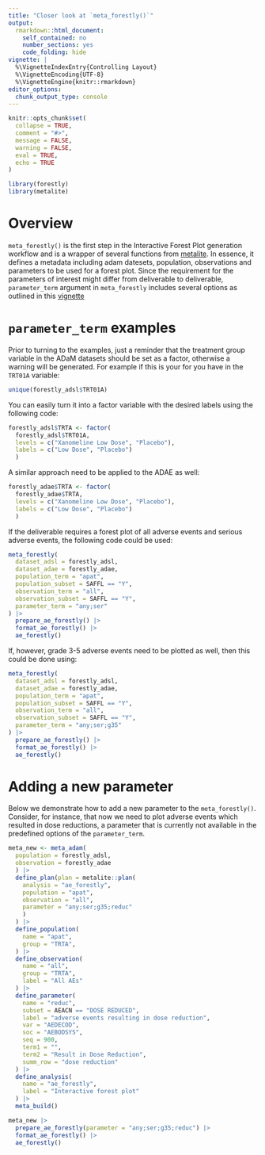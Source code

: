 ```yaml
---
title: "Closer look at `meta_forestly()`"
output:
  rmarkdown::html_document:
    self_contained: no
    number_sections: yes
    code_folding: hide
vignette: |
  %\VignetteIndexEntry{Controlling Layout}
  %\VignetteEncoding{UTF-8}
  %\VignetteEngine{knitr::rmarkdown}
editor_options: 
  chunk_output_type: console
---
```


```r
knitr::opts_chunk$set(
  collapse = TRUE,
  comment = "#>",
  message = FALSE,
  warning = FALSE,
  eval = TRUE,
  echo = TRUE
)
```

```r
library(forestly)
library(metalite)
```

# Overview

`meta_forestly()` is the first step in the Interactive Forest Plot generation workflow and is a wrapper of several functions from [metalite](https://merck.github.io/metalite/). In essence, it defines a metadata including adam datesets, population, observations and parameters to be used for a forest plot. Since the requirement for the parameters of interest might differ from deliverable to deliverable, `parameter_term` argument in `meta_forestly` includes several options as outlined in this [vignette](https://merck.github.io/forestly/articles/forestly.html#define-metadata)

# `parameter_term` examples

Prior to turning to the examples, just a reminder that the treatment group variable in the ADaM datasets should be set as a factor, otherwise a warning will be generated. 
For example if this is your for you have in the `TRT01A` variable:
```r
unique(forestly_adsl$TRT01A)
```

You can easily turn it into a factor variable with the desired labels using the following code: 

```r
forestly_adsl$TRTA <- factor(
  forestly_adsl$TRT01A, 
  levels = c("Xanomeline Low Dose", "Placebo"), 
  labels = c("Low Dose", "Placebo")
  )
```

A similar approach need to be applied to the ADAE as well:

```r
forestly_adae$TRTA <- factor(
  forestly_adae$TRTA, 
  levels = c("Xanomeline Low Dose", "Placebo"), 
  labels = c("Low Dose", "Placebo")
  )
```

If the deliverable requires a forest plot of all adverse events and serious adverse events, the following code could be used:

```r
meta_forestly(
  dataset_adsl = forestly_adsl,
  dataset_adae = forestly_adae,
  population_term = "apat",
  population_subset = SAFFL == "Y",
  observation_term = "all",
  observation_subset = SAFFL == "Y",
  parameter_term = "any;ser"
) |>
  prepare_ae_forestly() |>
  format_ae_forestly() |>
  ae_forestly()
```

If, however, grade 3-5 adverse events need to be plotted as well, then this could be done using: 

```r
meta_forestly(
  dataset_adsl = forestly_adsl,
  dataset_adae = forestly_adae,
  population_term = "apat",
  population_subset = SAFFL == "Y",
  observation_term = "all",
  observation_subset = SAFFL == "Y",
  parameter_term = "any;ser;g35"
) |>
  prepare_ae_forestly() |>
  format_ae_forestly() |>
  ae_forestly()
```

# Adding a new parameter

Below we demonstrate how to add a new parameter to the `meta_forestly()`. Consider, for instance, that now we need to plot adverse events which resulted in dose reductions, a parameter that is currently not available in the predefined options of the `parameter_term`.

```r
meta_new <- meta_adam(
  population = forestly_adsl,
  observation = forestly_adae
  ) |>
  define_plan(plan = metalite::plan(
    analysis = "ae_forestly",
    population = "apat",
    observation = "all",
    parameter = "any;ser;g35;reduc"
    )
  ) |>
  define_population(
    name = "apat",
    group = "TRTA",
  ) |>
  define_observation(
    name = "all",
    group = "TRTA",
    label = "All AEs"
  ) |>
  define_parameter(
    name = "reduc",
    subset = AEACN == "DOSE REDUCED",
    label = "adverse events resulting in dose reduction",
    var = "AEDECOD",
    soc = "AEBODSYS",
    seq = 900,
    term1 = "",
    term2 = "Result in Dose Reduction",
    summ_row = "dose reduction"
  ) |>
  define_analysis(
    name = "ae_forestly",
    label = "Interactive forest plot"
  ) |>
  meta_build()

meta_new |>
  prepare_ae_forestly(parameter = "any;ser;g35;reduc") |>
  format_ae_forestly() |>
  ae_forestly()
```


